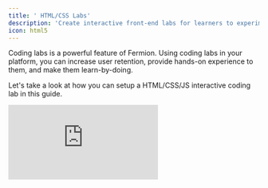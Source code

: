 ```yaml
---
title: ' HTML/CSS Labs'
description: 'Create interactive front-end labs for learners to experiment with live HTML and CSS code directly in the browser.'
icon: html5
---
```


Coding labs is a powerful feature of Fermion. Using coding labs in your platform, you can increase user retention, provide hands-on experience to them, and make them learn-by-doing.

Let's take a look at how you can setup a HTML/CSS/JS interactive coding lab in this guide.

<iframe
	src="https://www.loom.com/embed/a297c835f2d94be0953a01158ac2a007?sid=86b9a603-7c9c-434a-b3fa-ba5ac3a87c32"
	frameBorder="0"
	webkitallowfullscreen="true"
	mozallowfullscreen="true"
	allowFullScreen
	className="aspect-video w-full"
/>

## Step 1 - Creating the Lab

-   Add a new item lab in your course curriculum page

![](https://codedamn-website-assets.s3.us-east-1.amazonaws.com/uploads/17-11-2024/55%402x.vscibv.png)

-   A new lab item gets added. Edit the lab using the controls:

![](https://codedamn-website-assets.s3.us-east-1.amazonaws.com/uploads/17-11-2024/07%402x.nnfiay.png)

-   A lab item in a course can be attached to an existing lab you created in the past. If not, you can create a new lab with this Edit interface:

![](https://codedamn-website-assets.s3.us-east-1.amazonaws.com/uploads/17-11-2024/05%402x.pmogtp.png)

-   You should now be able to write a quick lab name and press on "Create Lab" button. Once you do, press on `Attach to course item` button. Once that is done, click the three dots again and click on "Edit" to edit the lab.

![](https://codedamn-website-assets.s3.us-east-1.amazonaws.com/uploads/17-11-2024/31%402x.phplpv.png)

## Step 2 - Lab Instructions

Once you click on `Edit` button a new page will open. On this page you need to setup instructions for lab. These instructions would be visible to the user when they're attempting the lab. Therefore, include all the helper material, lab setup instructions here.

![](https://codedamn-website-assets.s3.us-east-1.amazonaws.com/uploads/17-11-2024/00%402x.daeltt.png)

## Step 3 - Lab Defaults

Lab defaults section include how your lab environment boots. It is one of the most important parts because a wrong default environment might confuse your students. Therefore it is important to set it up properly.

<Info>
	We recommend forking this repository: [HTML playground
	starter](https://github.com/codedamn-classrooms/html-playground-starter).
</Info>

The repository also includes a `.cdmrc` file, a critical configuration file for Fermion labs. Familiarize yourself with the [.cdmrc guide](/docs/creating-coding-labs/cdmrc-file) to understand how it works before proceeding.

![](https://codedamn-website-assets.s3.us-east-1.amazonaws.com/uploads/17-11-2024/screenshot-2024-11-17-3%E2%80%AF-31-53%402x.kzdbiv.png)

## Step 4 - Evaluation Script

Evaluation script is actually what runs when the user on the playground clicks on "Run Tests" button.

![](https://codedamn-website-assets.s3.us-east-1.amazonaws.com/uploads/17-11-2024/lab-run-tests.exllxt.png)
![](https://codedamn-website-assets.s3.us-east-1.amazonaws.com/uploads/17-11-2024/screenshot-000001%402x.ywpfjc.png)

Since we have already written a pure evaluation script that runs and finally writes the JSON result to the `UNIT_TEST_OUTPUT_FILE` environment, all we have to do is trigger that script via Node.js.

The full path of the script is made available at run-time with another environment variable called `TEST_FILE_NAME`. Therefore, all we have to do is write the following in the evaluation script area:

```sh
#!/bin/bash
set -e 1

# create a folder for test
mkdir -p /home/damner/code/.labtests

# move to the folder
cd /home/damner/code/.labtests

# move test file here
mv $TEST_FILE_NAME nodecheck.spec.js

# mark this as module
cat > package.json << EOF
{
    "type": "module"
}
EOF

# write playwright config file
cat > playwright.config.ts << EOF
import { defineConfig, devices } from '@playwright/test'
import puppeteer from 'puppeteer'

export default defineConfig({
	timeout: 10_000,
	maxFailures: 0,
	testDir: '.',
	fullyParallel: false,
	forbidOnly: true,
	retries: 0,
	workers: 1,

	// Reporter to use
	reporter: [['list'], ['json', { outputFile: './report.json' }]],

	use: {
		baseURL: 'http://localhost:1337/',
		trace: 'off',
		launchOptions: {
			headless: true,
			executablePath: puppeteer.executablePath(),
			chromiumSandbox: false
		}
	},

	projects: [
		{
			name: 'chromium',
			use: { ...devices['Desktop Chrome'] }
		}
	]
})
EOF

# `puppeteer` is installed via NPM in playgrounds. Use preinstalled dependency
npm link puppeteer
bun install @playwright/test@1.40.1 playwright@1.40.1

bunx playwright test || true

# process results file
cat > process-results.js << EOF
import fs from 'fs'
const payload = JSON.parse(fs.readFileSync('./report.json', 'utf-8'))
const answers = payload.suites[0].suites[0].specs.map(spec => spec.ok === true && spec.tests.every(t => t.status === 'expected'))
fs.writeFileSync(process.env.UNIT_TEST_OUTPUT_FILE, JSON.stringify(answers))
EOF

node process-results.js

```

This will make sure we run the full Node.js script and write the results properly for the playground IDE to read. It would look like the following:

{/* ![](/images/html-css/lab-test-command.png) */}

**Note:** You can setup a full testing environment in this block of evaluation script (installing more packages, etc. if you want). However, your test file will be timed out **after 60 seconds**. Therefore, make sure, all of your testing can happen within 60 seconds.

## Step 5 - Test file

In the same `Evaluation` tab, you'll see another section called "Custom test file". You can use this test file to add custom code for testing user work.

![](https://codedamn-website-assets.s3.us-east-1.amazonaws.com/uploads/17-11-2024/screenshot-000002%402x.mhhqir.png)

When you click on it, a new window will open. This is a test file area.

You can write anything here. Whatever script you write here, can be executed from the `Test command to run section` inside the evaluation tab we were in earlier.

The point of having a file like this to provide you with a place where you can write your evaluation script.

**For HTML/CSS labs, you can use the default test file for playwright:**

```js
import { expect, test } from '@playwright/test'

test.describe.serial('Test', () => {
	test.beforeEach(async ({ page }, testInfo) => {
		console.log(`Running ${testInfo.title}`)
		await page.goto('/')
	})

	test('Stylesheet is linked', async ({ page }) => {
		const linkElement = page.locator('link[rel="stylesheet"]')
		expect(linkElement).toBeDefined()
		expect(await linkElement.getAttribute('href')).toEqual('style.css')
	})
})
```

This completes your evaluation script for the lab. Your lab is now almost ready for users.

## Step 6 - Add challenges

Finally, in the UI below, add friendly name of challenges that must be visible to the user. Note that the order of challenges is important here and must match the boolean array you write using the bash script + test file above.

![](https://codedamn-website-assets.s3.us-east-1.amazonaws.com/uploads/17-11-2024/screenshot-000003%402x.bedrfe.png)
